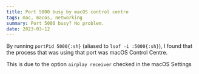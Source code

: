 ```yaml
---
title: Port 5000 busy by macOS control centre
tags: mac, macos, networking
summary: Port 5000 busy? No problem.
date: 2023-03-12
---
```


By running `portPid 5000{:sh}` (aliased to `lsof -i :5000{:sh}`), I found that the process that was using that port was macOS Control Centre.

This is due to the option `airplay receiver` checked in the macOS Settings
